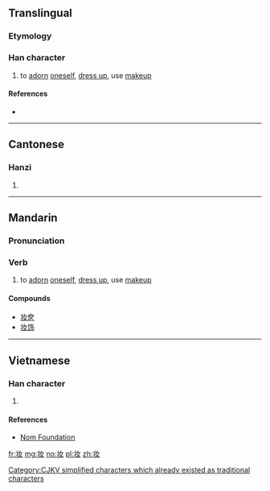 {{xsee|[[妝]]|[[粧]]''' (different character in Japan)''' }}

==Translingual==

===Etymology===
{{Han simp|妝|f=爿|t=丬}}

===Han character===
{{Han char|rn=38|rad=女|as=03|sn=6|four=|canj=LMV|ids=⿰丬女}}

# to [[adorn]] [[oneself]], [[dress up]], use [[makeup]]

====References====
* {{Han ref|kx=0256.041|hdz=21027.070|uh=5986|ud=22918}}

----

==Cantonese==

===Hanzi===
{{yue-hanzi|jyut=zong1|y=jong1|tra=妝}}

# {{defn|lang=yue|sort=女03}}

----

==Mandarin==

===Pronunciation===
{{zh-pron
|m=zhuāng
|mn=chng
}}

===Verb===
{{zh-verb}}

# to [[adorn]] [[oneself]], [[dress up]], use [[makeup]]

====Compounds====
* [[妆奁]]
* [[妆饰]]

----

==Vietnamese==

===Han character===
{{vi-hantu|[[trang]]|rs=女03}}

# {{defn|lang=vi|sort=女03}}

====References====
*[http://nomfoundation.org/common/nom_details.php?codepoint=5986 Nom Foundation]

[[Category:CJKV simplified characters which already existed as traditional characters]]

[[fr:妆]]
[[mg:妆]]
[[no:妆]]
[[pl:妆]]
[[zh:妆]]